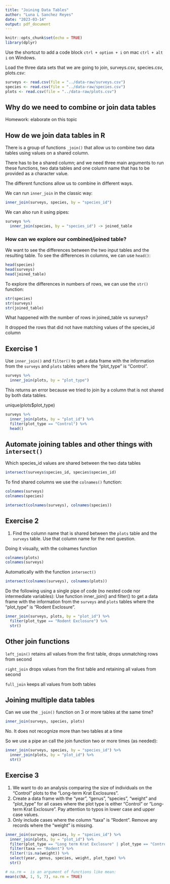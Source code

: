 ```yaml
---
title: "Joining Data Tables"
author: "Luna L Sanchez Reyes"
date: "2023-03-14"
output: pdf_document
---
```


```r
knitr::opts_chunk$set(echo = TRUE)
library(dplyr)
```

Use the shortcut to add a code block `ctrl + option + i` on mac `ctrl + alt i` on Windows.

Load the three data sets that we are going to join, surveys.csv, species.csv, plots.csv:

```r
surveys <- read.csv(file = "../data-raw/surveys.csv")
species <- read.csv(file = "../data-raw/species.csv")
plots <- read.csv(file = "../data-raw/plots.csv")
```

## Why do we need to combine or join data tables

Homework: elaborate on this topic

## How de we join data tables in R

There is a group of functions `_join()` that allow us to combine two data tables using values on a shared column.

There has to be a shared column; and we need three main arguments to run these functions, two data tables and one column name that has to be provided as a character value.

The different functions allow us to combine in different ways.

 We can run `inner_join` in the classic way:

```r
inner_join(surveys, species, by = "species_id")
```

We can also run it using pipes:

```r
surveys %>% 
  inner_join(species, by = "species_id") -> joined_table
```

### How can we explore our combined/joined table?

We want to see the differences between the two input tables and the resulting table.
To see the differences in columns, we can use `head()`:
```r
head(species)
head(surveys)
head(joined_table)
```
To explore the differences in numbers of rows, we can use the `str()` function:
```r
str(species)
str(surveys)
str(joined_table)
```

What happened with the number of rows in joined_table vs surveys?

It dropped the rows that did not have matching values of the species_id column

## Exercise 1

Use `inner_join()` and `filter()` to get a data frame with the information from the `surveys` and `plots` tables where the "plot_type" is "Control".

```r
surveys %>% 
  inner_join(plots, by = "plot_type")
```

This returns an error because we tried to join by a column that is not shared by both data tables.

unique(plots$plot_type)
```r
surveys %>% 
  inner_join(plots, by = "plot_id") %>% 
  filter(plot_type == "Control") %>% 
  head()
```

## Automate joining tables and other things with `intersect()`

Which species_id values are shared between the two data tables
```r
intersect(surveys$species_id, species$species_id)
```

To find shared columns we use the `colnames()` function:

```r
colnames(surveys)
colnames(species)

intersect(colnames(surveys), colnames(species))
```

## Exercise 2

1. Find the column name that is shared between the `plots` table and the `surveys` table. Use that column name for the next question.

Doing it visually, with the colnames function
```r
colnames(plots)
colnames(surveys)
```

Automatically with the function `intersect()`

```r
intersect(colnames(surveys), colnames(plots))
```

Do the following using a single pipe of code (no nested code nor intermediate variables):
Use function inner_join() and filter() to get a data frame with the information from the `surveys` and `plots` tables where the "plot_type" is "Rodent Exclosure".

```r
inner_join(surveys, plots, by = "plot_id") %>% 
  filter(plot_type == "Rodent Exclosure") %>% 
  str()
```

## Other join functions

`left_join()` retains all values from the first table, drops unmatching rows from second

`right_join` drops values from the first table and retaining all values from second

`full_join` keeps all values from both tables

## Joining multiple data tables

Can we use the `_join()` function on 3 or more tables at the same time?

```r
inner_join(surveys, species, plots)
```
No. It does not recognize more than two tables at a time

So we use a pipe an call the join function two or more times (as needed):

```r
inner_join(surveys, species, by = "species_id") %>% 
  inner_join(plots, by = "plot_id") %>% 
  str()
```

## Exercise 3

1. We want to do an analysis comparing the size of individuals on the "Control" plots to the "Long-term Krat Exclosures".
2. Create a data frame with the "year", "genus", "species", "weight" and "plot_type" for all cases where the
plot type is either "Control" or "Long-term Krat Exclosure". Pay attention to typos in lower case and upper case values.
3. Only include cases where the column "taxa" is "Rodent".
Remove any records where the "weight" is missing.

```r
inner_join(surveys, species, by = "species_id") %>% 
  inner_join(plots, by = "plot_id") %>% 
  filter(plot_type == "Long term Krat Exclosure" | plot_type == "Control") %>% 
  filter(taxa == "Rodent") %>% 
  filter(!is.na(weight)) %>% 
  select(year, genus, species, weight, plot_type) %>% 
  str()

# na.rm =  is an argument of functions like mean: 
mean(c(NA, 1, 5, 7), na.rm = TRUE)
```




